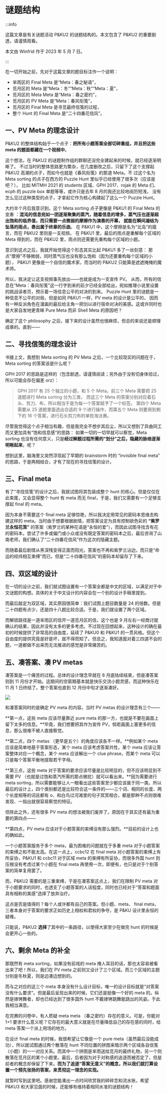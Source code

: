 # 谜题结构

:::info

这篇文章是有关谜题活动 P&KU2 的谜题结构的。本文包含了 P&KU2 的重要剧透，请谨慎观看。

本文由 Winfrid 作于 2023 年 5 月 7 日。

:::


在一切开始之前，先对于这篇文章的题目标注作一个说明：

* 芈雨区的 Final Meta 是“Meta：春之秘语”，
* 觅月区的 Meta 是“Meta：冬”“Meta：秋”“Meta：夏”，
* 觅月区的 Meta Meta 是“Meta：春之密约”，
* 觅月区的 PV Meta 是“Meta：春风衔笺”，
* 觅月区的 Final Meta 是寻觅最终信笺的过程，
* 整个 Hunt 的 Final Meta 是“二十四番花信风”。

## 一、PV Meta 的理念设计

P&KU2 的整体结构始于一个点子：**把所有小题答案全部切碎重组，并且把这些 meta 的题面都藏在一个视频中**。

这个想法，在 P&KU2 的谜题制作组的群聊还没完全建起来的时候，就已经逐渐明晰了。
不过当时的整体思路更为繁杂，在几度删改之后，只留下了这个支撑起 P&KU2 高潮的点子，而如今也就是《春风衔笺》的那道 Meta。不
过这个名为 Meta sorting 的点子在西方的 Puzzle Hunt 里似乎已经使用了很多次（应该是吧？），
比如 MITMH 2021 的 students 区域、GPH 2017、rojak 的 Meta 们、ecph 的 puzzle box 单题等等，或许只是去年 8 月的我还比较地阅历短浅，
没有怎么见过这种类型的点子，才拿起它作为核心构建起了这么一个 Puzzle Hunt。

大约半个月后我意识到，这个 Meta sorting 点子更像是 P&KU1 的 Final Meta 的变奏
：**混沌的信息宛如一团逐渐聚集的蒸汽，随着信息的增多，蒸气压也逐渐超出饱和的临界值，而只需要一点微弱的摩擦作为演奏的开幕，
就能在瞬间凝结为坠落的雨点，奏出属于终章的乐曲**。
在 P&KU1 中，这个摩擦是名为“北岛”的箴言，而在 P&KU2 里则是一支视频。
在 P&KU1 里，最后的雨点是重解每个区域的 Meta 得到的，而在 P&KU2 里，雨点则还需要先重构每个区域的小题。

意识到这点之后，我就开始觉得这个形态其实比起 P&KU1 多了一丝刻意：
那点“摩擦”不够微弱，同时蒸气压也没有那么饱和（因为还要重构每个区域的小题），
P&KU1 更像是一个自信的魔术家，而当时的 P&KU2 只能算是遮遮掩掩的魔术师。

所以，我决定让这支视频事先放出——也就是成为一支宣传 PV。
从而，所有的信息在“Meta：春风衔笺”这一行字到来的前夕已经全部给出，宛如推理小说里设置的挑战读者页，预示着一场信息公平的对决的到来。
Puzzle Hunt 里的谜题是一种信息不公平的对局，但是如同 P&KU1 一样，PV meta 的设计是公平的，
因而有一种反派角色在漫画的最后给主角一把剑以进行宿命对决的美感。这或许同时也是大家自发地更青睐 Pure Meta 而非 Shell Meta 的原因吧？

确定了这个 philosophy 之后，接下来的设计虽然也很麻烦，但总的来说还是顺理成章的。直到——

## 二、寻找信笺的理念设计

书接上文，我想到 Meta sorting 的 PV Meta 之后，一个比较现实的问题在于，Meta sorting 的答案该是什么呢？

GPH 2017 的思路是这样的（包含剧透，请谨慎阅读；另外由于没有切身体验过，所以可能会存在偏差 orz）：

> GPH 2017 有 25 个独立的小题，和 5 个 Meta。前三个 Meta 需要把 25 道题进行 Meta sorting 分为三类，
而这三个 Meta 的答案分别对应着石头、剪刀、布，所以相当于是为每一个答案赋予了一个标签。
第四个 Meta 需要从 25 道题里面选出合适的 9 个进行操作，而第五个 Meta 则要用到剩下的 16 个答案，进行石头剪刀布的单败淘汰赛。

尽管我觉得这个点子相当有趣，但是我完全不想步其后尘，所以又想到了异曲同工而又更加具有“饱和信息感”的思路：
如果一切的一切早就可以察觉，Meta sorting 也没有任何意义，只是**经过解题过程所需的“划分”之后，隐藏的脉络逐渐明晰起来**，呢？

想到这里，脑海里又突然浮现起了早期的 brainstorm 时的 “invisible final meta” 的思路，于是两相结合，才有了现在的寻找信笺的设计。

## 三、Final meta

有了“寻找信笺”的设计之后，我就试图将其包装成整个 hunt 的核心。但是仅仅在此束尾，又会显得整个 hunt 有 meta 而无 final，于是，我们又需要有一个足够支撑起 final 的 meta。

因为本身不需要这个 final meta 足够惊艳，所以我决定用常见的密码本思维去构建这样的 meta。当时由于想要根据剧情，把答案设定为具有控制欲色彩的 **“紫罗兰永恒花笼”** 的答案（紫罗兰的某种花语是“永恒的爱”），而因此试图寻找含有花的密码本。尝试了许多或偏门或小众或没有既定答案的密码本之后，最后咨询了山南老师，我们确认了“二十四番花信风”作为这次的隐藏主题。

而随着最后剧情从黑深残变得正面而阳光，答案也不再和紫罗兰沾边，而只是“命运的经纬相互束缚”而已。但是“二十四番花信风”的密码本却留存了下来。

## 四、双区域的设计

在一切的设计之前，我们就试图设置有一个答案全都是中文的区域，以满足对于中文谜题的构想。具体的关于中文设计的内容会在一个别的设计手稿里提到。

而最后敲定为双区域，其实原因很简单：我们试图上题目数量是 24 的倍数。但是二十四题有点少，还是四十八题比较合适。于是，我们就设置了两个区域。

而解锁路径是一道芈雨区的信开一道觅月区的信，这个也是 9 月左右一经商讨就确认的结果，因此并没有太多的更多考虑。不过现在回想起来，这种设计的确在最初的时候提供了非常高的自由度，延续了 P\&KU0 和 P\&KU1 的一贯风格。但这个自由度的提供究竟是好是坏，就不得而知了。但总之，我知道面对着三四道不会的题，一道都做不出来而无法推进的感觉是非常痛苦的。

## 五、凑答案、凑 PV metas

凑答案是一个痛苦的过程。总体的设计理念早就在 8 月底陆续结束，但是凑答案则到 11 月份才开始。这期间的空窗期基本就是快乐交流小题灵感，而这种快乐在 11 月 1 日终结了。整个答案也直到 12 月份中旬才逐渐凑好。

![](./01-mi-ti-jie-gou.assets/image_1.webp)

和凑答案同时的是确定 PV meta 的内容。当时 PV metas 的设计理念有三个——

**第一点，这些 meta 应该尽量靠近 pure meta 的那一方，也就是不要在画面上留下太多的信息。**毕竟，我们想要把其作为宣传 PV，倘若画面上塞更多的信息，那么很难不被人直接察觉。

**第二点，四个 metas （更早是五个）的角度应该各不一样。**例如某个 meta 应该是简单地基于答案形态，某个 meta 应该考虑答案共性，某个 meta 应该让答案整体对应一个概念，某个 meta 应该解出一个 clue phrase，而某个 meta 可以只是每个答案平衡地提取若干字母。

**第三点，这些 meta 对于答案的要求应该尽量是比较明显的，但不应该明显到不需要 PV （也就是过饱和蒸汽所需的那点微扰）就可以看出来。**因为需要进行 meta sorting，所以需要能够让人一眼看出这些答案至少都应该属于同一类。所以最后的设计上，四个类别都还是比较符合这一条件的——三个词、相同的长度、两个长度相等的词且都有 o、和白鸟过河滩里的句子冥冥相合，都是那种不点则很难发现、一指出就很容易察觉的特征。

但除此之外，还有很多 PV meta 的想法被我们废弃了。原因在于其实还有最为重要的第四点——

**第四点，PV meta 应该对于小题答案的束缚没有那么强烈。**目前的设计上也的确如此。

一个小题答案服务于多个 meta，最为困难的问题就在于多重 meta 对于小题答案的束缚之和不能太高。在这一点上，ccbc12 在 final meta 对小题答案的束缚上有所妥协，P\&KU1 和 ccbc11 对于区域 meta 的束缚有所妥协，而很多外国 hunt 则压根没有考虑过某个小题在 final meta 再使用一次，即便有，也只是对于个别答案的简单复用罢了。

而，P\&KU2 需要的是三重束缚，于是在凑答案这点上，我们在限制 PV meta 对于小题要求的同时，也透支了小题答案的人话程度，同时也已经对于“答案和题面具有相称的美感”选择了放弃治疗。

这点是否是值得的？每个人或许都有自己的答案。但小题、meta、 final meta，三者本身对于答案的要求正如历史上相权和君权的争夺，是 P\&KU 设计里永恒的疑难。

只能说，P\&KU2 **选择**了其中的一条路径，以使得大家至少在做完 hunt 的时候是会更开心一些的。

## 六、剩余 Meta 的补全

那既然有 meta sorting，如果没有前戏的 meta 掩人耳目的话，那也太容易被看出来了吧！所以，我们在 PV meta 之前则又设计了三个区域。而三个区域的主题分别是冬秋夏，则是边凑边想到的。

而与之对应的这三个 meta 本身没有什么设计目标，唯一的设计目标就是“对答案没有什么要求”。但是最后呈现出来的时候，它们还是挺像一个好的 meta 的。纵然是镣铐舞者，却也已经达到了很多国外 hunt 不戴镣铐跳舞能跳出的风姿。于此我相当满意。

在完赛的问卷中，有人质疑 meta meta （春之密约）存在的意义。可是，你能对 1+1 要求什么意义呢？它存在的最大意义就是在尽量降低自己的存在感的同时，给 meta 答案一个派上用场的地方。

在设计 final meta 的时候，我很希望让它像是一个 pure meta（虽然最后没能成功），所以就试图通过两个散落在 hunt 不同位置的拼图来暗示两个区域各自信笺（小题）的一一对应关系。而其中一个拼图是芈雨送给觅月的最终礼物，另一个则散落在觅月区的某个小题里。最后，后者因为对于对称感的追逐而被否定了，但是前者的概念却保留了下来。**而为了追逐“答案无意义”的概念，所以我们就打算设置一个预先张扬的答案，来贯彻这一理念的实现。**

就暂时写到这里吧。感谢您能凑出一点时间欣赏我的碎碎念和流水账，希望 P\&KU3 和大家见面的时候，还能够有维持着相同水准的谜题结构！
